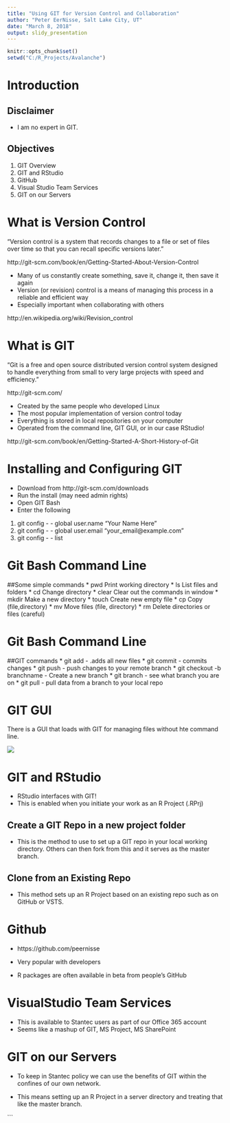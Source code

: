 ```yaml
---
title: "Using GIT for Version Control and Collaboration"
author: "Peter EerNisse, Salt Lake City, UT"
date: "March 8, 2018"
output: slidy_presentation
---
```


```r
knitr::opts_chunk$set()
setwd("C:/R_Projects/Avalanche")
```

# Introduction

## Disclaimer
* I am no expert in GIT.

## Objectives
1. GIT  Overview
2. GIT and RStudio
3. GitHub
4. Visual Studio Team Services
5. GIT on our Servers

# What is Version Control

"Version control is a system that records changes to a file or set of files over time so that you can recall specific versions later."

http://git-scm.com/book/en/Getting-Started-About-Version-Control

* Many of us constantly create something, save it, change it, then save it again 
* Version (or revision) control is a means of managing this process in a reliable and efficient way 
* Especially important when collaborating with others 

http://en.wikipedia.org/wiki/Revision_control

# What is GIT

"Git is a free and open source distributed version control system designed to handle everything from small to very large projects with speed and efficiency."

http://git-scm.com/

* Created by the same people who developed Linux 
* The most popular implementation of version control today 
* Everything is stored in local repositories on your computer 
* Operated from the command line, GIT GUI, or in our case RStudio!

http://git-scm.com/book/en/Getting-Started-A-Short-History-of-Git


# Installing and Configuring GIT

* Download from http://git-scm.com/downloads
* Run the install (may need admin rights)
* Open GIT Bash
* Enter the following

1. git config - - global user.name "Your Name Here" 
2. git config - - global user.email "your_email@example.com"
3. git config - - list

# Git Bash Command Line

##Some simple commands
* pwd     Print working directory
* ls      List files and folders
* cd      Change directory
* clear   Clear out the commands in window
* mkdir   Make a new directory
* touch   Create new empty file
* cp      Copy (file,directory)
* mv      Move files (file, directory)
* rm      Delete directories or files (careful)

# Git Bash Command Line

##GIT commands
* git add     - .adds all new files
* git commit    - commits changes
* git push      - push changes to your remote branch
* git checkout -b branchname - Create a new branch
* git branch - see what branch you are on
* git pull - pull data from a branch to your local repo


# GIT GUI

There is a GUI that loads with GIT for managing files without hte command line.

![](gitGUI2.JPG)


# GIT and RStudio
* RStudio interfaces with GIT!
* This is enabled when you initiate your work as an R Project (.RPrj)

## Create a GIT Repo in a new project folder
* This is the method to use to set up a GIT repo in your local working directory. Others can then fork from this and it serves as the master branch.

## Clone from an Existing Repo
* This method sets up an R Project based on an existing repo such as on GitHub or VSTS.


# Github

* https://github.com/peernisse

* Very popular with developers
* R packages are often available in beta from people's GitHub



# VisualStudio Team Services
* This is available to Stantec users as part of our Office 365 account
* Seems like a mashup of GIT, MS Project, MS SharePoint

# GIT on our Servers
* To keep in Stantec policy we can use the benefits of GIT within the confines of our own network.

* This means setting up an R Project in a server directory and treating that like the master branch.



```


